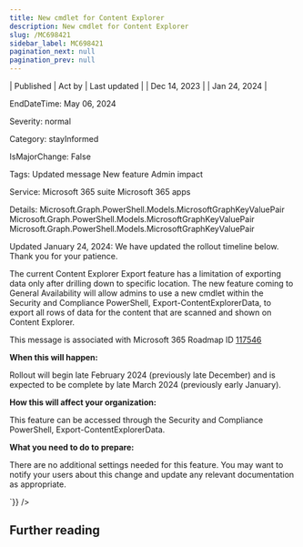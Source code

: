 ```yaml
---
title: New cmdlet for Content Explorer
description: New cmdlet for Content Explorer
slug: /MC698421
sidebar_label: MC698421
pagination_next: null
pagination_prev: null
---
```



| Published | Act by | Last updated |
| Dec 14, 2023 |  | Jan 24, 2024 |

EndDateTime: May 06, 2024

Severity: normal

Category: stayInformed

IsMajorChange: False

Tags: Updated message New feature Admin impact

Service: Microsoft 365 suite Microsoft 365 apps

Details: Microsoft.Graph.PowerShell.Models.MicrosoftGraphKeyValuePair Microsoft.Graph.PowerShell.Models.MicrosoftGraphKeyValuePair Microsoft.Graph.PowerShell.Models.MicrosoftGraphKeyValuePair

<div dangerouslySetInnerHTML={{__html:`
<p style="">Updated January 24, 2024: We have updated the rollout timeline below. Thank you for your patience.</p><p style="">The current Content Explorer Export feature has a limitation of exporting data only after drilling down to specific location. The new feature coming to General Availability will allow admins to use a new cmdlet within the Security and Compliance PowerShell, Export-ContentExplorerData, to export all rows of data for the content that are scanned and shown on Content Explorer.</p>
<p>This message is associated with Microsoft 365 Roadmap ID <a href="https://www.microsoft.com/microsoft-365/roadmap?filters=&amp;searchterms=117546" target="_blank">117546</a></p>
<p><b>When this will happen:</b></p>

<p>Rollout will begin late February 2024 (previously late December) and is expected to be complete by late March 2024 (previously early January).</p>

<p><b>How this will affect your organization:</b></p>

<p>This feature can be accessed through the Security and Compliance PowerShell, Export-ContentExplorerData.</p>

<p><b>What you need to do to prepare:</b><br></p>
<p>There are no additional settings needed for this feature. You may want to notify your users about this change and update any relevant documentation as appropriate.&nbsp;</p>
`}} />

## Further reading
